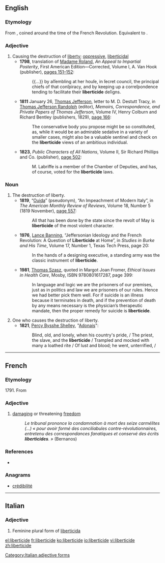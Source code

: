 ==English==

===Etymology===
From {{etyl|fr|en}} {{term|liberticide|lang=fr}}, coined around the time of the French Revolution. Equivalent to {{suffix|liberty|cide|lang=en}}.

===Adjective===
{{en-adj|-}}

# Causing the destruction of [[liberty]]; [[oppressive]], [[liberticidal]]
#* '''1798''', translation of [[w:Madame Roland|Madame Roland]], ''An Appeal to Impartial Posterity'', First American Edition—Corrected, Volume I, A. Van Hook (publisher), [http://books.google.com/books?id=adsRAAAAIAAJ&pg=RA1-PA152&dq=liberticide pages 151–152]:
#*: {{...}} by aſſembling at her houſe, in ſecret council, the principal chiefs of that conſpiracy, and by keeping up a correſpondence tending to facilitate their '''liberticide''' deſigns.
#* '''1811''' January 26, [[w:Thomas Jefferson|Thomas Jefferson]], letter to M. D. Destutt Tracy, in [[w:Thomas Jefferson Randolph|Thomas Jefferson Randolph]] (editor), ''Memoirs, Correspondence, and Private Papers of Thomas Jefferson'', Volume IV, Henry Colburn and Richard Bentley (publishers, 1829), [http://books.google.com/books?id=E_5sgeh0NzkC&pg=PA166&dq=liberticide page 166]:
#*: The conservative body you propose might be so constituted, as, while it would be an admirable sedative in a variety of smaller cases, might also be a valuable sentinel and check on the '''liberticide''' views of an ambitious individual.
#* '''1823''', ''Public Characters of All Nations'', Volume II, Sir Richard Phillips and Co. (publisher), [http://books.google.com/books?id=0LIBAAAAYAAJ&pg=RA2-PA502&dq=liberticide page 502]:
#*: M. Labriffe is a member of the Chamber of Deputies, and has, of course, voted for the '''liberticide''' laws.

===Noun===
{{en-noun}}

# The destruction of liberty.
#* '''1819''', “[[w:Ouida|Ouida]]” (pseudonym), “An Impeachment of Modern Italy”, in ''The American Monthly Review of Reviews'', Volume 18, Number 5 (1819 November), [http://books.google.com/books?id=hWPrsFidW0AC&pg=PA557&dq=liberticide page 557]:
#*: All that has been done by the state since the revolt of May is '''liberticide''' of the most violent character.
#* '''1976''', [[w:Lance Banning|Lance Banning]], “Jeffersonian Ideology and the French Revolution: A Question of '''Liberticide''' at Home”, in ''Studies in Burke and His Time'', Volume 17, Number 1,<sup >[http://books.google.com/books?id=u5ghAQAAIAAJ ]</sup> Texas Tech Press, page 20:
#*: In the hands of a designing executive, a standing army was the classic instrument of '''liberticide'''.
#* '''1981''', [[w:Thomas Szasz|Thomas Szasz]], quoted in Margot Joan Fromer, ''Ethical Issues in Health Care'',<sup >[http://books.google.co.uk/books?id=IGFtAAAAMAAJ ]</sup> Mosby, ISBN 9780801617287, page 399:
#*: In language and logic we are the prisoners of our premises, just as in politics and law we are prisoners of our rules.<!-- Elsewhere, “rules” is given as “rulers”, but “rules” seems more likely, especially in the context of law and logic. --> Hence we had better pick them well. For if suicide is an illness because it terminates in death, and if the prevention of death by any means necessary is the physician’s therapeutic mandate, then the proper remedy for suicide is '''liberticide'''.
# One who causes the destruction of liberty.
#* '''1821''', [[w:Percy Bysshe Shelley|Percy Bysshe Shelley]], "[[wikisource:Adonais|Adonais]]":
#*: Blind, old, and lonely, when his country's pride, / The priest, the slave, and the '''liberticide''' / Trampled and mocked with many a loathed rite / Of lust and blood; he went, unterrified, /


----

==French==

===Etymology===
1791. From {{suffix|liberté|cide|lang=fr}}

===Adjective===
{{fr-adj|mf}}

# [[damaging]] or threatening [[freedom]]
#: ''Le tribunal prononce la condamnation à mort des seize carmélites (...) « pour avoir formé des conciliabules contre-révolutionnaires, entretenu des correspondances fanatiques et conservé des écrits '''liberticides'''. »'' (Bernanos)

===References===
* {{R:TLFi}}

===Anagrams===
* [[crédibilité#French|crédibilité]]

----

==Italian==

===Adjective===
{{head|it}} {{g|f}}

# Feminine plural form of [[liberticida]]

[[Category:Italian adjective forms]]

[[el:liberticide]]
[[fr:liberticide]]
[[ko:liberticide]]
[[io:liberticide]]
[[vi:liberticide]]
[[zh:liberticide]]
